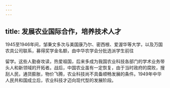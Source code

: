 ```yaml
---
---
---
```

title: 发展农业国际合作，培养技术人才
---



1945至1946年间，邹秉文多次与美国康乃尔、密西根、爱渥华等大学，以及万国农具公司联系，募得奖学金名额，由中华农学会分批选派学生前往

留学。这些人勤奋攻读，热爱祖国，后来多成为我国农业科技各部门的学术业务带头人和新领域的开拓者。战后，中国农业虽有一定恢复，由于当时政府的腐败，搜刮人民，通货膨胀，物价飞腾，农业科技尚不具备顺畅发展的条件。1949年中华人民共和国成立后，农业科技才迈向现代型的发展阶段。